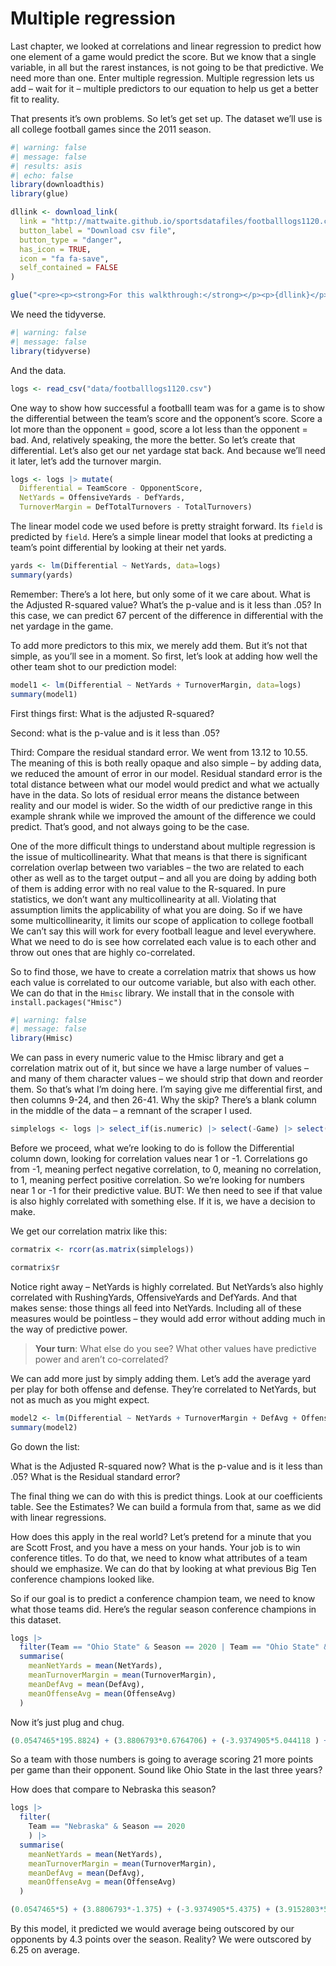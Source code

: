 # Multiple regression

Last chapter, we looked at correlations and linear regression to predict how one element of a game would predict the score. But we know that a single variable, in all but the rarest instances, is not going to be that predictive. We need more than one. Enter multiple regression. Multiple regression lets us add -- wait for it -- multiple predictors to our equation to help us get a better fit to reality.

That presents it's own problems. So let's get set up. The dataset we'll use is all college football games since the 2011 season.

```r
#| warning: false
#| message: false
#| results: asis
#| echo: false
library(downloadthis)
library(glue)

dllink <- download_link(
  link = "http://mattwaite.github.io/sportsdatafiles/footballlogs1120.csv",
  button_label = "Download csv file",
  button_type = "danger",
  has_icon = TRUE,
  icon = "fa fa-save",
  self_contained = FALSE
)

glue("<pre><p><strong>For this walkthrough:</strong></p><p>{dllink}</p></pre>")

```

We need the tidyverse.

```r
#| warning: false
#| message: false
library(tidyverse)
```

And the data.

```r
logs <- read_csv("data/footballlogs1120.csv")
```

One way to show how successful a footballl team was for a game is to show the differential between the team's score and the opponent's score. Score a lot more than the opponent = good, score a lot less than the opponent = bad. And, relatively speaking, the more the better. So let's create that differential. Let's also get our net yardage stat back. And because we'll need it later, let's add the turnover margin.

```r
logs <- logs |> mutate(
  Differential = TeamScore - OpponentScore, 
  NetYards = OffensiveYards - DefYards, 
  TurnoverMargin = DefTotalTurnovers - TotalTurnovers)
```

The linear model code we used before is pretty straight forward. Its `field` is predicted by `field`. Here's a simple linear model that looks at predicting a team's point differential by looking at their net yards.

```r
yards <- lm(Differential ~ NetYards, data=logs)
summary(yards)
```

Remember: There's a lot here, but only some of it we care about. What is the Adjusted R-squared value? What's the p-value and is it less than .05? In this case, we can predict 67 percent of the difference in differential with the net yardage in the game.

To add more predictors to this mix, we merely add them. But it's not that simple, as you'll see in a moment. So first, let's look at adding how well the other team shot to our prediction model:

```r
model1 <- lm(Differential ~ NetYards + TurnoverMargin, data=logs)
summary(model1)
```

First things first: What is the adjusted R-squared?

Second: what is the p-value and is it less than .05?

Third: Compare the residual standard error. We went from 13.12 to 10.55. The meaning of this is both really opaque and also simple -- by adding data, we reduced the amount of error in our model. Residual standard error is the total distance between what our model would predict and what we actually have in the data. So lots of residual error means the distance between reality and our model is wider. So the width of our predictive range in this example shrank while we improved the amount of the difference we could predict. That's good, and not always going to be the case.

One of the more difficult things to understand about multiple regression is the issue of multicollinearity. What that means is that there is significant correlation overlap between two variables -- the two are related to each other as well as to the target output -- and all you are doing by adding both of them is adding error with no real value to the R-squared. In pure statistics, we don't want any multicollinearity at all. Violating that assumption limits the applicability of what you are doing. So if we have some multicollinearity, it limits our scope of application to college football We can't say this will work for every football league and level everywhere. What we need to do is see how correlated each value is to each other and throw out ones that are highly co-correlated.

So to find those, we have to create a correlation matrix that shows us how each value is correlated to our outcome variable, but also with each other. We can do that in the `Hmisc` library. We install that in the console with `install.packages("Hmisc")`

```r
#| warning: false
#| message: false
library(Hmisc)
```

We can pass in every numeric value to the Hmisc library and get a correlation matrix out of it, but since we have a large number of values -- and many of them character values -- we should strip that down and reorder them. So that's what I'm doing here. I'm saying give me differential first, and then columns 9-24, and then 26-41. Why the skip? There's a blank column in the middle of the data -- a remnant of the scraper I used.

```r
simplelogs <- logs |> select_if(is.numeric) |> select(-Game) |> select(Differential, NetYards, TurnoverMargin, everything())
```

Before we proceed, what we're looking to do is follow the Differential column down, looking for correlation values near 1 or -1. Correlations go from -1, meaning perfect negative correlation, to 0, meaning no correlation, to 1, meaning perfect positive correlation. So we're looking for numbers near 1 or -1 for their predictive value. BUT: We then need to see if that value is also highly correlated with something else. If it is, we have a decision to make.

We get our correlation matrix like this:

```r
cormatrix <- rcorr(as.matrix(simplelogs))

cormatrix$r
```

Notice right away -- NetYards is highly correlated. But NetYards's also highly correlated with RushingYards, OffensiveYards and DefYards. And that makes sense: those things all feed into NetYards. Including all of these measures would be pointless -- they would add error without adding much in the way of predictive power.

> **Your turn**: What else do you see? What other values have predictive power and aren't co-correlated?

We can add more just by simply adding them. Let's add the average yard per play for both offense and defense. They're correlated to NetYards, but not as much as you might expect.

```r
model2 <- lm(Differential ~ NetYards + TurnoverMargin + DefAvg + OffenseAvg, data=logs)
summary(model2)
```

Go down the list:

What is the Adjusted R-squared now? What is the p-value and is it less than .05? What is the Residual standard error?

The final thing we can do with this is predict things. Look at our coefficients table. See the Estimates? We can build a formula from that, same as we did with linear regressions.

How does this apply in the real world? Let's pretend for a minute that you are Scott Frost, and you have a mess on your hands. Your job is to win conference titles. To do that, we need to know what attributes of a team should we emphasize. We can do that by looking at what previous Big Ten conference champions looked like.

So if our goal is to predict a conference champion team, we need to know what those teams did. Here's the regular season conference champions in this dataset.

```r
logs |> 
  filter(Team == "Ohio State" & Season == 2020 | Team == "Ohio State" & Season == 2019 | Team == "Ohio State" & Season == 2018) |> 
  summarise(
    meanNetYards = mean(NetYards),
    meanTurnoverMargin = mean(TurnoverMargin),
    meanDefAvg = mean(DefAvg),
    meanOffenseAvg = mean(OffenseAvg)
  )
```

Now it's just plug and chug.

```r
(0.0547465*195.8824) + (3.8806793*0.6764706) + (-3.9374905*5.044118	) + (3.9152803*6.908824) + 0.4960303
```

So a team with those numbers is going to average scoring 21 more points per game than their opponent. Sound like Ohio State in the last three years?

How does that compare to Nebraska this season?

```r
logs |> 
  filter(
    Team == "Nebraska" & Season == 2020
    ) |> 
  summarise(
    meanNetYards = mean(NetYards),
    meanTurnoverMargin = mean(TurnoverMargin),
    meanDefAvg = mean(DefAvg),
    meanOffenseAvg = mean(OffenseAvg)
  )
```

```r
(0.0547465*5) + (3.8806793*-1.375) + (-3.9374905*5.4375) + (3.9152803*5.5375) + 0.4960303
```

By this model, it predicted we would average being outscored by our opponents by 4.3 points over the season. Reality? We were outscored by 6.25 on average.

